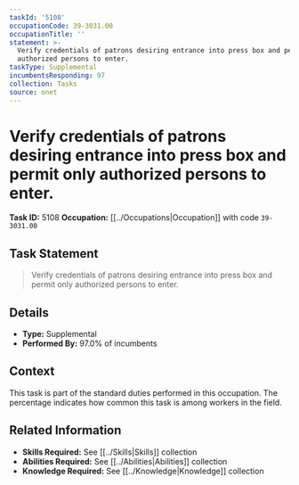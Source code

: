 ```yaml
---
taskId: '5108'
occupationCode: 39-3031.00
occupationTitle: ''
statement: >-
  Verify credentials of patrons desiring entrance into press box and permit only
  authorized persons to enter.
taskType: Supplemental
incumbentsResponding: 97
collection: Tasks
source: onet
---
```

# Verify credentials of patrons desiring entrance into press box and permit only authorized persons to enter.

**Task ID:** 5108
**Occupation:** [[../Occupations|Occupation]] with code `39-3031.00`

## Task Statement

> Verify credentials of patrons desiring entrance into press box and permit only authorized persons to enter.

## Details

- **Type:** Supplemental
- **Performed By:** 97.0% of incumbents

## Context

This task is part of the standard duties performed in this occupation. The percentage indicates how common this task is among workers in the field.

## Related Information

- **Skills Required:** See [[../Skills|Skills]] collection
- **Abilities Required:** See [[../Abilities|Abilities]] collection
- **Knowledge Required:** See [[../Knowledge|Knowledge]] collection
